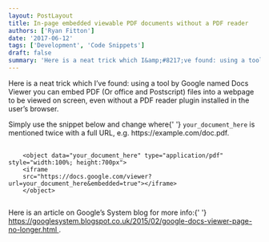 ```yaml
---
layout: PostLayout
title: In-page embedded viewable PDF documents without a PDF reader
authors: ['Ryan Fitton']
date: '2017-06-12'
tags: ['Development', 'Code Snippets']
draft: false
summary: 'Here is a neat trick which I&amp;#8217;ve found: using a tool by Google named Docs Viewer you can embed PDF (Or office and Postscript) files into a webpage to be viewed on screen, even without a PDF reader plugin installed in the user&amp;#8217;s browser. Simply use the snippet below and change where&nbsp;your_document_here is mentioned twice [&amp;hellip;]'
---
```


<p>
  Here is a neat trick which I&#8217;ve found: using a tool by Google named Docs Viewer you can
  embed PDF (Or office and Postscript) files into a webpage to be viewed on screen, even without a
  PDF reader plugin installed in the user&#8217;s browser.
</p>
<p>
  Simply use the snippet below and change where{' '}
  <code class="language-html">your_document_here</code> is mentioned twice with a full URL, e.g.
  https://example.com/doc.pdf.
</p>
<pre class="language-html">
  <code class="language-html">
    &lt;object data="your_document_here" type="application/pdf" style="width:100%; height:700px"&gt;
    &lt;iframe
    src="https://docs.google.com/viewer?url=your_document_here&amp;embedded=true"&gt;&lt;/iframe&gt;
    &lt;/object&gt;
  </code>
</pre>
<p>
  Here is an article on Google&#8217;s System blog for more info:{' '}
  <a href="https://googlesystem.blogspot.co.uk/2015/02/google-docs-viewer-page-no-longer.html">
    https://googlesystem.blogspot.co.uk/2015/02/google-docs-viewer-page-no-longer.html
  </a>
  .
</p>
